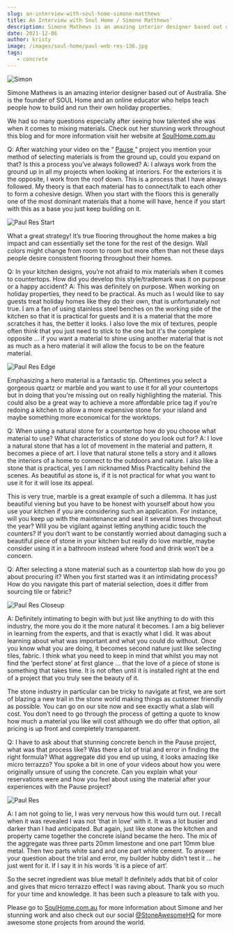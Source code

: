 ```yaml
---
slug: an-interview-with-soul-home-simone-matthews
title: An Interview with Soul Home / Simone Matthews'
description: Simone Mathews is an amazing interior designer based out of Australia. She is the founder of SOUL Home and an online educator who helps teach people how to build and run their own holiday properties. 
date: 2021-12-06
author: kristy
image: /images/soul-home/paul-web-res-136.jpg
tags:
   - concrete
---
```


![Simon](/images/soul-home/4A9A1003.jpg)

Simone Mathews is an amazing interior designer based out of Australia. She is the founder of SOUL Home and an online educator who helps teach people how to build and run their own holiday properties.

We had so many questions especially after seeing how talented she was when it comes to mixing materials. Check out her stunning work throughout this blog and for more information visit her website at [SoulHome.com.au](https://soulhome.com.au/)

<!--more-->

<Question>
  Q: After watching your video on the “
  <a href="https://soulhome.com.au/online-series/the-pause/" target={"_blank"}>
    Pause
  </a>
  ” project you mention your method of selecting materials is from the ground up, could you expand on
  that? Is this a process you’ve always followed?
</Question>

<Answer>
  A: I always work from the ground up in all my projects when looking at interiors. For the
  exteriors it is the opposite, I work from the roof down. This is a process that I have always
  followed. My theory is that each material has to connect/talk to each other to form a cohesive
  design. When you start with the floors this is generally one of the most dominant materials that a
  home will have, hence if you start with this as a base you just keep building on it.
</Answer>

![Paul Res Start](/images/soul-home/4A9A1952.jpg "Early construction photo")

What a great strategy! It’s true flooring throughout the home makes a big impact and can essentially set the tone for the rest of the design. Wall colors might change from room to room but more often than not these days people desire consistent flooring throughout their homes.

<Question>
  Q: In your kitchen designs, you’re not afraid to mix materials when it comes to countertops. How
  did you develop this style/trademark was it on purpose or a happy accident?
</Question>

<Answer>
  A: This was definitely on purpose. When working on holiday properties, they need to be practical.
  As much as I would like to say guests treat holiday homes like they do their own, that is
  unfortunately not true. I am a fan of using stainless steel benches on the working side of the
  kitchen so that it is practical for guests and it is a material that the more scratches it has,
  the better it looks. I also love the mix of textures, people often think that you just need to
  stick to the one but it's the complete opposite … if you want a material to shine using another
  material that is not as much as a hero material it will allow the focus to be on the feature
  material.
</Answer>

![Paul Res Edge](/images/soul-home/paul-web-res-146.jpg)

Emphasizing a hero material is a fantastic tip. Oftentimes you select a gorgeous quartz or marble and
you want to use it for all your countertops but in doing that you're missing out on really highlighting
the material. This could also be a great way to achieve a more affordable price tag if you’re redoing
a kitchen to allow a more expensive stone for your island and maybe something more economical for the
worktops.

<Question>
  Q: When using a natural stone for a countertop how do you choose what material to use? What
  characteristics of stone do you look out for?
</Question>

<Answer>
  A: I love a natural stone that has a lot of movement in the material and pattern, it becomes a
  piece of art. I love that natural stone tells a story and it allows the interiors of a home to
  connect to the outdoors and nature. I also like a stone that is practical, yes I am nicknamed Miss
  Practicality behind the scenes. As beautiful as stone is, if it is not practical for what you want
  to use it for it will lose its appeal.
</Answer>

This is very true, marble is a great example of such a dilemma. It has just beautiful viening but you
have to be honest with yourself about how you use your kitchen if you are considering such an application.
For instance, will you keep up with the maintenance and seal it several times throughout the year? WIll
you be vigilant against letting anything acidic touch the counters? If you don’t want to be constantly
worried about damaging such a beautiful piece of stone in your kitchen but really do love marble, maybe
consider using it in a bathroom instead where food and drink won’t be a concern.

<Question>
  Q: After selecting a stone material such as a countertop slab how do you go about procuring it?
  When you first started was it an intimidating process? How do you navigate this part of material
  selection, does it differ from sourcing tile or fabric?
</Question>

![Paul Res Closeup](/images/soul-home/paul-web-res-139.jpg)

<Answer>
  A: Definitely intimating to begin with but just like anything to do with this industry, the more
  you do it the more natural it becomes. I am a big believer in learning from the experts, and that
  is exactly what I did. It was about learning about what was important and what you could do
  without. Once you know what you are doing, it becomes second nature just like selecting tiles,
  fabric. I think what you need to keep in mind that whilst you may not find the ‘perfect stone’ at
  first glance … that the love of a piece of stone is something that takes time. It is not often
  until it is installed right at the end of a project that you truly see the beauty of it.
</Answer>

The stone industry in particular can be tricky to navigate at first, we are sort of blazing a new trail in the stone world making things as customer friendly as possible. You can go on our site now and see exactly what a slab will cost. You don’t need to go through the process of getting a quote to know how much a material you like will cost although we do offer that option, all pricing is up front and completely transparent.

<Question>
  Q: I have to ask about that stunning concrete bench in the Pause project, what was that process
  like? Was there a lot of trial and error in finding the right formula? What aggregate did you end
  up using, it looks amazing like micro terrazzo? You spoke a bit in one of your videos about how
  you were originally unsure of using the concrete. Can you explain what your reservations were and
  how you feel about using the material after your experiences with the Pause project?
</Question>

![Paul Res](/images/soul-home/paul-web-res-136.jpg)

<Answer>
  A: I am not going to lie, I was very nervous how this would turn out. I recall when it was
  revealed I was not ’that in love’ with it. It was a lot busier and darker than I had anticipated.
  But again, just like stone as the kitchen and property came together the concrete island became
  the hero. The mix of the aggregate was three parts 20mm limestone and one part 10mm blue metal.
  Then two parts white sand and one part white cement. To answer your question about the trial and
  error, my builder hubby didn’t test it … he just went for it. If I say it in his words ‘it is a
  piece of art’.
</Answer>

So the secret ingredient was blue metal! It definitely adds that bit of color and gives that micro terrazzo effect I was raving about. Thank you so much for your time and knowledge. It has been such a pleasure to talk with you.

Please go to [SoulHome.com.au](https://soulhome.com.au/) for more information about Simone and her stunning work and also check out our social [@StoneAwesomeHQ](https://instagram.com/@stoneawesomehq) for more awesome stone projects from around the world.
